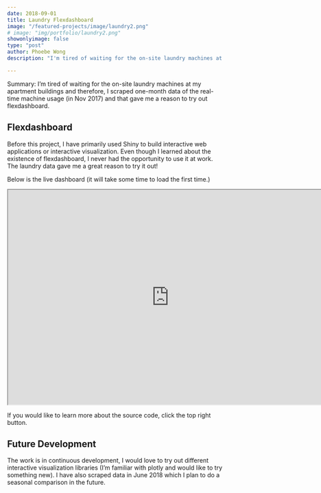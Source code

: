 ```yaml
---
date: 2018-09-01
title: Laundry Flexdashboard
image: "/featured-projects/image/laundry2.png"
# image: "img/portfolio/laundry2.png"
showonlyimage: false
type: "post"
author: Phoebe Wong
description: "I'm tired of waiting for the on-site laundry machines at my apartment buildings and therefore, I scraped one-month data of the real-time machine usage (in Nov 2017) and that gave me a reason to try out flexdashboard."

---
```


Summary: I'm tired of waiting for the on-site laundry machines at my apartment buildings and therefore, I scraped one-month data of the real-time machine usage (in Nov 2017) and that gave me a reason to try out flexdashboard.

## Flexdashboard 
Before this project, I have primarily used Shiny to build interactive web applications or interactive visualization. Even though I learned about the existence of flexdashboard, I never had the opportunity to use it at work. The laundry data gave me a great reason to try it out!

<!-- ![Laundry Dashboard](/featured-projects/image/laundry2.png) -->
Below is the live dashboard (it will take some time to load the first time.)

<iframe width = "750" height = "500" src="https://phoebewong.shinyapps.io/laundry-data-dashboard/"></iframe>

If you would like to learn more about the source code, click the top right button.

## Future Development
The work is in continuous development, I would love to try out different interactive visualization libraries (I'm familiar with plotly and would like to try something new). I have also scraped data in June 2018 which I plan to do a seasonal comparison in the future.